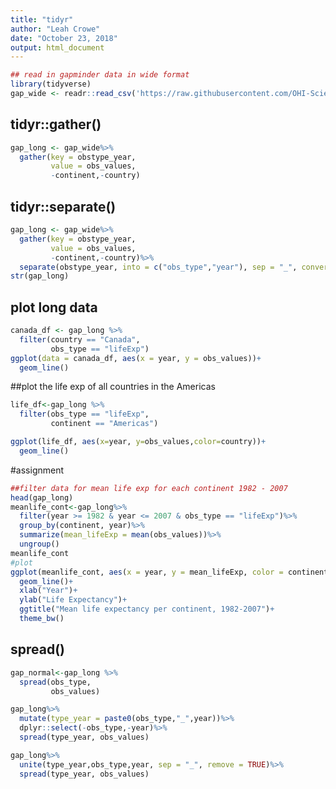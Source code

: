 ```yaml
---
title: "tidyr"
author: "Leah Crowe"
date: "October 23, 2018"
output: html_document
---
```


```r
## read in gapminder data in wide format
library(tidyverse)
gap_wide <- readr::read_csv('https://raw.githubusercontent.com/OHI-Science/data-science-training/master/data/gapminder_wide.csv')
```
## tidyr::gather()

```r
gap_long <- gap_wide%>%
  gather(key = obstype_year,
         value = obs_values,
         -continent,-country)
```
## tidyr::separate()
```r
gap_long <- gap_wide%>%
  gather(key = obstype_year,
         value = obs_values,
         -continent,-country)%>%
  separate(obstype_year, into = c("obs_type","year"), sep = "_", convert = TRUE) ## convert makes year a number
str(gap_long)
```

## plot long data

```r
canada_df <- gap_long %>% 
  filter(country == "Canada",
         obs_type == "lifeExp")
ggplot(data = canada_df, aes(x = year, y = obs_values))+
  geom_line()
```
##plot the life exp of all countries in the Americas
```r
life_df<-gap_long %>% 
  filter(obs_type == "lifeExp",
         continent == "Americas")

ggplot(life_df, aes(x=year, y=obs_values,color=country))+
  geom_line()
```
#assignment
```r
##filter data for mean life exp for each continent 1982 - 2007
head(gap_long)
meanlife_cont<-gap_long%>%
  filter(year >= 1982 & year <= 2007 & obs_type == "lifeExp")%>%
  group_by(continent, year)%>%
  summarize(mean_lifeExp = mean(obs_values))%>%
  ungroup()
meanlife_cont
#plot
ggplot(meanlife_cont, aes(x = year, y = mean_lifeExp, color = continent))+
  geom_line()+
  xlab("Year")+
  ylab("Life Expectancy")+
  ggtitle("Mean life expectancy per continent, 1982-2007")+
  theme_bw()
```

## spread()
```r
gap_normal<-gap_long %>% 
  spread(obs_type,
         obs_values)

gap_long%>%
  mutate(type_year = paste0(obs_type,"_",year))%>%
  dplyr::select(-obs_type,-year)%>%
  spread(type_year, obs_values)

gap_long%>%
  unite(type_year,obs_type,year, sep = "_", remove = TRUE)%>%
  spread(type_year, obs_values)
```

